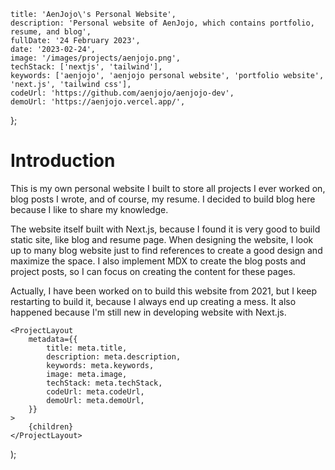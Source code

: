 
	title: 'AenJojo\'s Personal Website',
	description: 'Personal website of AenJojo, which contains portfolio, resume, and blog',
	fullDate: '24 February 2023',
	date: '2023-02-24',
	image: '/images/projects/aenjojo.png',
	techStack: ['nextjs', 'tailwind'],
	keywords: ['aenjojo', 'aenjojo personal website', 'portfolio website', 'next.js', 'tailwind css'],
	codeUrl: 'https://github.com/aenjojo/aenjojo-dev',
	demoUrl: 'https://aenjojo.vercel.app/',
};

# Introduction
This is my own personal website I built to store all projects I ever worked on, blog posts I wrote, and of course, my resume.
I decided to build blog here because I like to share my knowledge.

The website itself built with Next.js, because I found it is very good to build static site, like blog and resume page.
When designing the website, I look up to many blog website just to find references to create a good design and maximize the space.
I also implement MDX to create the blog posts and project posts, so I can focus on creating the content for these pages.

Actually, I have been worked on to build this website from 2021, but I keep restarting to build it, because I always end up creating a mess.
It also happened because I'm still new in developing website with Next.js.

	<ProjectLayout
		metadata={{
			title: meta.title,
			description: meta.description,
			keywords: meta.keywords,
			image: meta.image,
			techStack: meta.techStack,
			codeUrl: meta.codeUrl,
			demoUrl: meta.demoUrl,
		}}
	>
		{children}
	</ProjectLayout>
);
